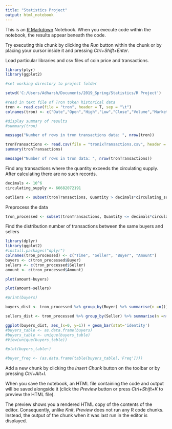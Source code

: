 ---
title: "Statistics Project"
output: html_notebook
---

This is an [R Markdown](http://rmarkdown.rstudio.com) Notebook. When you execute code within the notebook, the results appear beneath the code. 

Try executing this chunk by clicking the *Run* button within the chunk or by placing your cursor inside it and pressing *Ctrl+Shift+Enter*. 




Load particular libraries and csv files of coin price and transactions.
```{r}
library(plyr)
library(ggplot2)

#set working directory to project folder

setwd('C:/Users/Adharsh/Documents/2019_Spring/Statistics/R Project')

#read in text file of Tron token historical data
tron <- read.csv(file = "tron", header = T, sep = "\t")
colnames(tron) <- c("Date","Open","High","Low","Close","Volume","Market Cap") 

#display summary of results
#summary(tron)

message("Number of rows in tron transactions data: ", nrow(tron))

tronTransactions <- read.csv(file = "tronixTransactions.csv", header = T)
summary(tronTransactions)

message("Number of rows in tron data: ", nrow(tronTransactions))
```
Find any transactions where the quantity exceeds the circulating supply.
After calculating there are no such records.
```{r}
decimals <- 10^6
circulating_supply <- 66682072191

outliers <- subset(tronTransactions, Quantity > decimals*circulating_supply)

```

Preprocess the data
```{r}
tron_processed <- subset(tronTransactions, Quantity <= decimals*circulating_supply)
```


Find the distribution number of transactions between the same buyers and sellers
```{r}
library(dplyr)
library(ggplot2)
#install.packages("dplyr")
colnames(tron_processed) <- c("Time", "Seller", "Buyer", "Amount")
buyers <- c(tron_processed$Buyer)
sellers <- c(tron_processed$Seller)
amount <- c(tron_processed$Amount)

plot(amount~buyers)

plot(amount~sellers)

#print(buyers)

buyers_dist <- tron_processed %>% group_by(Buyer) %>% summarise(n =n()) %>% ungroup

sellers_dist <- tron_processed %>% group_by(Seller) %>% summarise(n =n()) %>% ungroup

ggplot(buyers_dist, aes_(x=0, y=1)) + geom_bar(stat='identity')
#buyers_table <- as.data.frame(buyers)
#buyers_table <- unique(buyers_table)
#View(unique(buyers_table))

#plot(buyers_table~)

#buyer_freq <- (as.data.frame(table(buyers_table[,'Freq'])))
```

Add a new chunk by clicking the *Insert Chunk* button on the toolbar or by pressing *Ctrl+Alt+I*.

When you save the notebook, an HTML file containing the code and output will be saved alongside it (click the *Preview* button or press *Ctrl+Shift+K* to preview the HTML file).

The preview shows you a rendered HTML copy of the contents of the editor. Consequently, unlike *Knit*, *Preview* does not run any R code chunks. Instead, the output of the chunk when it was last run in the editor is displayed.
